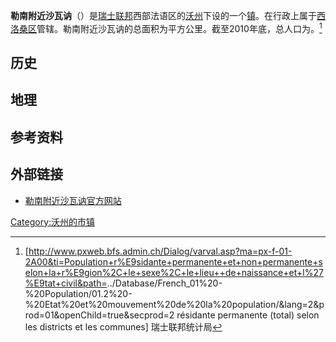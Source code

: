 {{瑞士市镇信息框
 | 市镇名称= 勒南附近沙瓦讷
 | 原文名称             = {{lang|fr|Chavannes-près-Renens}}
 | 图片                = 
 | 纹章 = Chavannes-pres-Renens-coat of arms.svg
 | 语言                   = [[法语|法语]]
 | 所属州               = 沃州
 | iso-code-region = 
 | 所属区               = [[西洛桑区|西洛桑区]]
 | lat_d=46|lat_m=32|lat_NS=N|long_d=6|long_m=34|long_EW=E
 | 邮政编码        = 1022
 | 市镇代码        = 5627
 | 面积                 = {{smn|1.65|5|100}}
 | 平均海拔        =  398
 | 人口               = {{smn|6920|6}}
 | 主页  = www.chavannes.ch
 | 市镇长           = 
 | 相邻市镇             = 
 | 友好城市             = 
|地图文件             = Karte Gemeinde Chavannes-près-Renens 2008.png
|}}
'''勒南附近沙瓦讷'''（{{lang-fr|Chavannes-près-Renens}}）是[[瑞士联邦|瑞士联邦]]西部法语区的[[沃州|沃州]]下设的一个[[瑞士市镇|镇]]。在行政上属于[[西洛桑区|西洛桑区]]管辖。勒南附近沙瓦讷的总面积为{{smn|1.65|5|100}}平方公里。截至2010年底，总人口为{{smn|6920|6}}。<ref>{{fr}}[http://www.pxweb.bfs.admin.ch/Dialog/varval.asp?ma=px-f-01-2A00&ti=Population+r%E9sidante+permanente+et+non+permanente+selon+la+r%E9gion%2C+le+sexe%2C+le+lieu++de+naissance+et+l%27%E9tat+civil&path=../Database/French_01%20-%20Population/01.2%20-%20Etat%20et%20mouvement%20de%20la%20population/&lang=2&prod=01&openChild=true&secprod=2 résidante permanente (total) selon les districts et les communes]{{dead link|date=2017年11月 |bot=InternetArchiveBot |fix-attempted=yes }} 瑞士联邦统计局</ref>

==历史==

==地理==

==参考资料==
{{reflist}}

==外部链接==
*{{fr}}[http://www.chavannes.ch 勒南附近沙瓦讷官方网站]

{{DEFAULTSORT:Chavannes-près-Renens}}
{{沃州西洛桑区行政区划}}
[[Category:沃州的市镇|Category:沃州的市镇]]